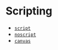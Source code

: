 
<Meta title="Development/Inventory of Things/Elements/Scripting" />

# Scripting

- [`script`](https://developer.mozilla.org/en-US/docs/Web/HTML/Element/script)
- [`noscript`](https://developer.mozilla.org/en-US/docs/Web/HTML/Element/noscript)
- [`canvas`](https://developer.mozilla.org/en-US/docs/Web/HTML/Element/canvas)
